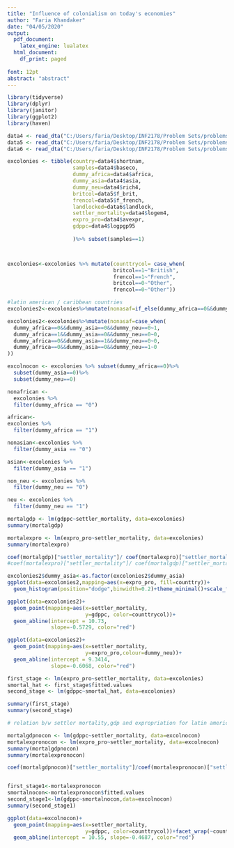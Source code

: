 ```yaml
---
title: "Influence of colonialism on today's economies"
author: "Faria Khandaker"
date: "04/05/2020"
output:
  pdf_document:
    latex_engine: lualatex
  html_document:
    df_print: paged
    
font: 12pt
abstract: "abstract"
---
```

```r
library(tidyverse)
library(dplyr)
library(janitor)
library(ggplot2)
library(haven)
```

```r
data4 <- read_dta("C:/Users/faria/Desktop/INF2178/Problem Sets/problemset5/maketable4.dta")
data5 <- read_dta("C:/Users/faria/Desktop/INF2178/Problem Sets/problemset5/maketable5.dta")
data6 <- read_dta("C:/Users/faria/Desktop/INF2178/Problem Sets/problemset5/maketable6.dta")
```

```r

excolonies <- tibble(country=data4$shortnam,
                     samples=data4$baseco,
                     dummy_africa=data4$africa,
                     dummy_asia=data4$asia,
                     dummy_neu=data4$rich4,
                     britcol=data5$f_brit,
                     frencol=data5$f_french,
                     landlocked=data6$landlock,
                     settler_mortality=data4$logem4,
                     expro_pro=data4$avexpr, 
                     gdppc=data4$logpgp95
          
                     )%>% subset(samples==1)



excolonies<-excolonies %>% mutate(counttrycol= case_when(
                                  britcol==1~"British",
                                  frencol==1~"French",
                                  britcol==0~"Other",
                                  frencol==0~"Other"))

#latin american / caribbean countries
excolonies2<-excolonies%>%mutate(nonasaf=if_else(dummy_africa==0&&dummy_asia==0&&dummy_neu==0,1,0))

excolonies2<-excolonies%>%mutate(nonasaf=case_when(
  dummy_africa==0&&dummy_asia==0&&dummy_neu==0~1,
  dummy_africa==1&&dummy_asia==0&&dummy_neu==0~0,
  dummy_africa==0&&dummy_asia==1&&dummy_neu==0~0,
  dummy_africa==0&&dummy_asia==0&&dummy_neu==1~0
))

excolnocon <- excolonies %>% subset(dummy_africa==0)%>%
  subset(dummy_asia==0)%>%
  subset(dummy_neu==0)

nonafrican <-
  excolonies %>%
  filter(dummy_africa == "0")

african<-
excolonies %>%
  filter(dummy_africa == "1")

nonasian<-excolonies %>%
  filter(dummy_asia == "0")

asian<-excolonies %>%
  filter(dummy_asia == "1")

non_neu <- excolonies %>%
  filter(dummy_neu == "0")

neu <- excolonies %>%
  filter(dummy_neu == "1")

```

```r
mortalgdp <- lm(gdppc~settler_mortality, data=excolonies)
summary(mortalgdp)
```
```r

mortalexpro <- lm(expro_pro~settler_mortality, data=excolonies)
summary(mortalexpro)
```
```r
coef(mortalgdp)["settler_mortality"]/ coef(mortalexpro)["settler_mortality"]
#coef(mortalexpro)["settler_mortality"]/ coef(mortalgdp)["settler_mortality"]=1.059

```

```r
excolonies2$dummy_asia<-as.factor(excolonies2$dummy_asia)
ggplot(data=excolonies2,mapping=aes(x=expro_pro, fill=counttry))+
  geom_histogram(position="dodge",binwidth=0.2)+theme_minimal()+scale_fill_brewer(palette = "Set1")+facet_wrap(vars(counttrycol), nrow=3)

```

```r

ggplot(data=excolonies2)+
  geom_point(mapping=aes(x=settler_mortality, 
                         y=gdppc, color=counttrycol))+
  geom_abline(intercept = 10.73, 
              slope=-0.5729, color="red")

```
```r

ggplot(data=excolonies2)+
  geom_point(mapping=aes(x=settler_mortality,
                         y=expro_pro,colour=dummy_neu))+
  geom_abline(intercept = 9.3414, 
              slope=-0.6068, color="red")

```

```r
first_stage <- lm(expro_pro~settler_mortality, data=excolonies)
smortal_hat <- first_stage$fitted.values
second_stage <- lm(gdppc~smortal_hat, data=excolonies)

summary(first_stage)
summary(second_stage)


```

```r
# relation b/w settler mortality,gdp and expropriation for latin american and caribbean countries

mortalgdpnocon <- lm(gdppc~settler_mortality, data=excolnocon)
mortalexpronocon <- lm(expro_pro~settler_mortality, data=excolnocon)
summary(mortalgdpnocon)
summary(mortalexpronocon)

coef(mortalgdpnocon)["settler_mortality"]/coef(mortalexpronocon)["settler_mortality"]


first_stage1<-mortalexpronocon
smortalnocon<-mortalexpronocon$fitted.values
second_stage1<-lm(gdppc~smortalnocon,data=excolnocon)
summary(second_stage1)

```

```r
ggplot(data=excolnocon)+
  geom_point(mapping=aes(x=settler_mortality, 
                         y=gdppc, color=counttrycol))+facet_wrap(~counttrycol)+ylim(4,10)+
  geom_abline(intercept = 10.55, slope=-0.4687, color="red")

```